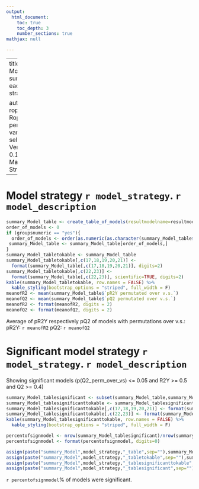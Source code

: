 ---
output:
  html_document:
    toc: true
    toc_depth: 3
    number_sections: true
mathjax: null

---

---
title: |
    | Model summary each strategy

author: |
    | roplspvs - Ropls with permutated variable selection: Version 0.15.0
    | Marika Strom
---

# Model strategy `r model_strategy`. `r model_description`


```{r, echo=FALSE}

summary_Model_table <- create_table_of_models(resultmodelname=resultmodelname, permutated_modelsname=permutated_modelsname, percent_R2_and_Q2_in_permutated_larger_than_in_unpermutated_name = percent_R2_and_Q2_in_permutated_larger_than_in_unpermutated_name,directory_output_reports,projectname,date_of_analysis)
order_of_models <- 0
if (groupsnumeric == "yes"){
  order_of_models <- order(as.numeric(as.character(summary_Model_table$group1)),as.numeric(as.character(summary_Model_table$group2)))
 summary_Model_table <- summary_Model_table[order_of_models,]
}
summary_Model_tabletokable <- summary_Model_table
summary_Model_tabletokable[,c(17,18,19,20,21)] <- 
  format(summary_Model_table[,c(17,18,19,20,21)], digits=2)
summary_Model_tabletokable[,c(22,23)] <- 
  format(summary_Model_table[,c(22,23)], scientific=TRUE, digits=2)
kable(summary_Model_tabletokable, row.names = FALSE) %>%
  kable_styling(bootstrap_options = "striped", full_width = F)
meanofR2 <- mean(summary_Model_table$`pR2Y permutated over v.s.`)
meanofQ2 <- mean(summary_Model_table$`pQ2 permutated over v.s.`)
meanofR2 <- format(meanofR2, digits = 2)
meanofQ2 <- format(meanofQ2, digits = 2)

```
Average of pR2Y respectively pQ2 of models with permutations over v.s.:
pR2Y: `r meanofR2`
pQ2: `r meanofQ2`



# Significant model strategy `r model_strategy`.  `r model_description` 
Showing significant models (p(Q2_perm_over_vs) <= 0.05 and R2Y >= 0.5 and Q2 >= 0.4)

```{r, echo=FALSE}

summary_Model_tablesignificant <- subset(summary_Model_table,summary_Model_table$`pQ2 permutated over v.s.`<=0.05 & summary_Model_table$`R2Y(cum)`>=0.5 & summary_Model_table$`Q2(cum)`>=0.4 & as.numeric(summary_Model_table$`Correlation between Q2 for permutations over variable selection. and correlation between permutated and unpermutated`)>=0.1&as.numeric(summary_Model_table$`P-value for correlation between Q2 for permutations over variable selection and correlation between permutated and unpermutated`)<=0.05)
summary_Model_tablesignificanttokable <- summary_Model_tablesignificant
summary_Model_tablesignificanttokable[,c(17,18,19,20,21)] <- format(summary_Model_tablesignificant[,c(17,18,19,20,21)], digits=2)
summary_Model_tablesignificanttokable[,c(22,23)] <- format(summary_Model_tablesignificant[,c(22,23)], scientific=TRUE, digits=2)
kable(summary_Model_tablesignificanttokable, row.names = FALSE) %>%
  kable_styling(bootstrap_options = "striped", full_width = F)

percentofsignmodel <- nrow(summary_Model_tablesignificant)/nrow(summary_Model_table)*100
percentofsignmodel <- format(percentofsignmodel, digits=0)

assign(paste("summary_Model",model_strategy,"_table",sep=""),summary_Model_table)
assign(paste("summary_Model",model_strategy,"_tabletokable",sep=""),summary_Model_tabletokable)
assign(paste("summary_Model",model_strategy,"_tablesignificanttokable",sep=""),summary_Model_tablesignificanttokable)
assign(paste("summary_Model",model_strategy,"_tablesignificant",sep=""),summary_Model_tablesignificant)

```
`r percentofsignmodel`% of models were significant.

